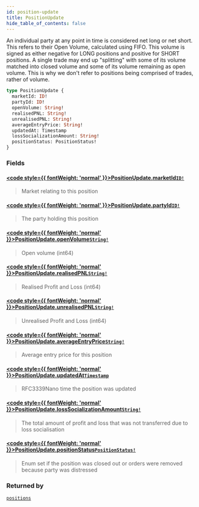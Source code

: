 ```yaml
---
id: position-update
title: PositionUpdate
hide_table_of_contents: false
---
```








An individual party at any point in time is considered net long or net short. This refers to their Open Volume,
calculated using FIFO. This volume is signed as either negative for LONG positions and positive for SHORT positions. A
single trade may end up "splitting" with some of its volume matched into closed volume and some of its volume
remaining as open volume. This is why we don't refer to positions being comprised of trades, rather of volume.

```graphql
type PositionUpdate {
  marketId: ID!
  partyId: ID!
  openVolume: String!
  realisedPNL: String!
  unrealisedPNL: String!
  averageEntryPrice: String!
  updatedAt: Timestamp
  lossSocializationAmount: String!
  positionStatus: PositionStatus!
}
```


### Fields

#### [<code style={{ fontWeight: 'normal' }}>PositionUpdate.<b>marketId</b></code>](#)<Bullet />[`ID!`](/testnet/api/graphql/scalars/id) <Badge class="secondary" text="non-null"/> <Badge class="secondary" text="scalar"/>
> Market relating to this position
> 

#### [<code style={{ fontWeight: 'normal' }}>PositionUpdate.<b>partyId</b></code>](#)<Bullet />[`ID!`](/testnet/api/graphql/scalars/id) <Badge class="secondary" text="non-null"/> <Badge class="secondary" text="scalar"/>
> The party holding this position
> 

#### [<code style={{ fontWeight: 'normal' }}>PositionUpdate.<b>openVolume</b></code>](#)<Bullet />[`String!`](/testnet/api/graphql/scalars/string) <Badge class="secondary" text="non-null"/> <Badge class="secondary" text="scalar"/>
> Open volume (int64)
> 

#### [<code style={{ fontWeight: 'normal' }}>PositionUpdate.<b>realisedPNL</b></code>](#)<Bullet />[`String!`](/testnet/api/graphql/scalars/string) <Badge class="secondary" text="non-null"/> <Badge class="secondary" text="scalar"/>
> Realised Profit and Loss (int64)
> 

#### [<code style={{ fontWeight: 'normal' }}>PositionUpdate.<b>unrealisedPNL</b></code>](#)<Bullet />[`String!`](/testnet/api/graphql/scalars/string) <Badge class="secondary" text="non-null"/> <Badge class="secondary" text="scalar"/>
> Unrealised Profit and Loss (int64)
> 

#### [<code style={{ fontWeight: 'normal' }}>PositionUpdate.<b>averageEntryPrice</b></code>](#)<Bullet />[`String!`](/testnet/api/graphql/scalars/string) <Badge class="secondary" text="non-null"/> <Badge class="secondary" text="scalar"/>
> Average entry price for this position
> 

#### [<code style={{ fontWeight: 'normal' }}>PositionUpdate.<b>updatedAt</b></code>](#)<Bullet />[`Timestamp`](/testnet/api/graphql/scalars/timestamp) <Badge class="secondary" text="scalar"/>
> RFC3339Nano time the position was updated
> 

#### [<code style={{ fontWeight: 'normal' }}>PositionUpdate.<b>lossSocializationAmount</b></code>](#)<Bullet />[`String!`](/testnet/api/graphql/scalars/string) <Badge class="secondary" text="non-null"/> <Badge class="secondary" text="scalar"/>
> The total amount of profit and loss that was not transferred due to loss socialisation
> 

#### [<code style={{ fontWeight: 'normal' }}>PositionUpdate.<b>positionStatus</b></code>](#)<Bullet />[`PositionStatus!`](/testnet/api/graphql/enums/position-status) <Badge class="secondary" text="non-null"/> <Badge class="secondary" text="enum"/>
> Enum set if the position was closed out or orders were removed because party was distressed
> 



### Returned by

[`positions`](/testnet/api/graphql/subscriptions/positions)  <Badge class="secondary" text="subscription"/>



